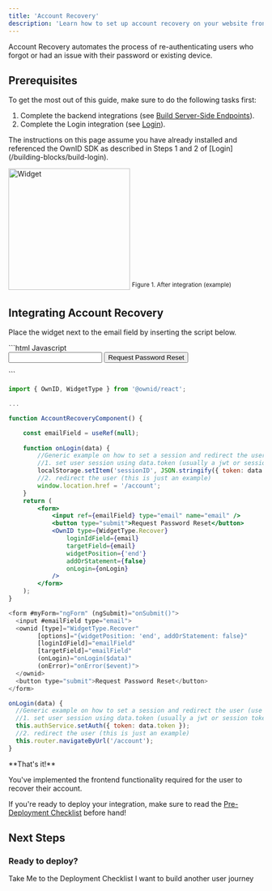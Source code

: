 ```yaml
---
title: 'Account Recovery'
description: 'Learn how to set up account recovery on your website frontend'
---
```

Account Recovery automates the process of re-authenticating users who forgot or had an issue with their password or existing device.

## Prerequisites
To get the most out of this guide, make sure to do the following tasks first: 

1. Complete the backend integrations (see [Build Server-Side Endpoints](/building-blocks/build-server-endpoints)).
2. Complete the Login integration (see [Login](/building-blocks/build-login)). 

<Note>
The instructions on this page assume you have already installed and referenced the OwnID SDK as described in Steps 1 and 2 of [Login](/building-blocks/build-login).
</Note>

<img
  width="240"
  src="/images/account-recovery.png"
  alt="Widget"
  />
<sup>Figure 1. After integration (example)</sup>

## Integrating Account Recovery

Place the widget next to the email field by inserting the script below.

<CodeGroup>
```html Javascript
<body>
    <form name="myForm">
        <input id="email" type="text" name="email">
        <input type="submit" value="Request Password Reset">
    </form>
    <script>
        ownid('recover', {
            loginIdField: document.getElementById('email'),
            targetField: document.getElementById('email'),
            widgetPosition: 'end',
            addOrStatement: false,
            onError: (event) => console.log('onError', event),
            onLogin: function (data) {
                //Generic example on how to set a session and redirect the user (use your own!)
                //1. set user session using data.token (usually a jwt or session token), generated in your backend and sent through the OwnID server
                localStorage.setItem('sessionID', JSON.stringify({ token: data.token }));
                //2. redirect the user to your entry point 
                window.location.href = '/landingpage';
            }
        });
    </script>
</body>
```

```jsx React
import { OwnID, WidgetType } from '@ownid/react';

...

function AccountRecoveryComponent() {

    const emailField = useRef(null);
    
    function onLogin(data) {
        //Generic example on how to set a session and redirect the user (use your own!)
        //1. set user session using data.token (usually a jwt or session token), generated in your backend and sent through the OwnID server
        localStorage.setItem('sessionID', JSON.stringify({ token: data.token }));
        //2. redirect the user (this is just an example)
        window.location.href = '/account';
    }
    return (
        <form>
            <input ref={emailField} type="email" name="email" />
            <button type="submit">Request Password Reset</button>
            <OwnID type={WidgetType.Recover}
                loginIdField={email}
                targetField={email}
                widgetPosition={'end'}
                addOrStatement={false}
                onLogin={onLogin}
            />
        </form>
    );
}
```

```javascript Angular
<form #myForm="ngForm" (ngSubmit)="onSubmit()">
  <input #emailField type="email">
  <ownid [type]="WidgetType.Recover"
        [options]="{widgetPosition: 'end', addOrStatement: false}"
        [loginIdField]="emailField"
        [targetField]="emailField"
        (onLogin)="onLogin($data)"
        (onError)="onError($event)">
  </ownid>
  <button type="submit">Request Password Reset</button>
</form>

onLogin(data) {
  //Generic example on how to set a session and redirect the user (use your own!)
  //1. set user session using data.token (usually a jwt or session token), generated in your backend and sent through the OwnID server
  this.authService.setAuth({ token: data.token });
  //2. redirect the user (this is just an example)
  this.router.navigateByUrl('/account');
}
```
</CodeGroup>

<Check>
**That's it!** 

You've implemented the frontend functionality required for the user to recover their account.

If you're ready to deploy your integration, make sure to read the [Pre-Deployment Checklist](/building-blocks/pre-deployment-checklist) before hand!

</Check>

## Next Steps

### Ready to deploy?

<CardGroup cols={2}>
<Card title="YES!" href="/building-blocks/pre-deployment-checklist" icon="rocket-launch">
 Take Me to the Deployment Checklist
</Card>

<Card title="NO THANKS" href="/building-blocks/build-frontend-integration"  icon="screwdriver-wrench">
 I want to build another user journey
</Card>


</CardGroup>
